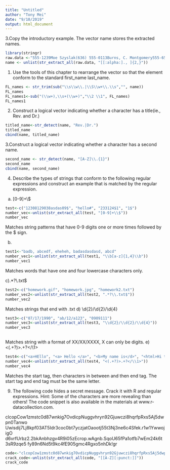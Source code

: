 ---
title: "Untitled"
author: "Tony Mei"
date: "9/10/2019"
output: html_document
---
3.Copy the introductory example. The vector name stores the extracted names.

```{r}
library(stringr)
raw.data <-"555-1239Moe Szyslak(636) 555-0113Burns, C. Montgomery555-6542Rev. Timothy Lovejoy555 8904Ned Flanders636-555-3226Simpson, Homer5553642Dr. Julius Hibbert"
name <- unlist(str_extract_all(raw.data, "[[:alpha:]., ]{2,}"))
```
1. Use the tools of this chapter to rearrange the vector so that the element conform to the standard first_name last_name.

```{r}
FL_names <- str_trim(sub("\\s\\w\\.|\\S\\w+\\.\\s","", name))
FL_names
FL_names1<-sub("(\\w+),\\s+(\\w+)","\\2 \\1", FL_names)
FL_names1

```

2. Construct a logical vector indicating whether a character has a title(ie., Rev. and Dr.)

```{r}
titled_name<-str_detect(name, "Rev.|Dr.")
titled_name
cbind(name, titled_name)
```

3.Construct a logical vector indicating whether a character has a second name.

```{r}
second_name <- str_detect(name, "[A-Z]\\.{1}")
second_name
cbind(name, second_name)
```


4. Describe the types of strings that conform to the following regular expressions and construct an example that is matched by the regular expression.
a) 
[0-9]+\\$
```{r}
test<-c("12308129038asdas09$", "hello#", "233124$1", "1$")
number_vec<-unlist(str_extract_all(test, "[0-9]+\\$"))
number_vec
```
Matches string patterns that have 0-9 digits one or more times followed by the $ sign.

b) 
```{r}
test1<-"badb, abcedf, eheheh, badasdasdasd, abcd"
number_vec1<-unlist(str_extract_all(test1, "\\b[a-z]{1,4}\\b"))
number_vec1
```
Matches words that have one and four lowercase characters only.

c).*?\\.txt$
```{r}
test2<-c("homework.gif", "homework.jpg", "homework2.txt")
number_vec2<-unlist(str_extract_all(test2, ".*?\\.txt$"))
number_vec2
```
Matches strings that end with .txt
d)
\\d{2}/\\d{2}/\\d{4}
```{r}
test3<-c("07/17/1990", "ab/12/a123", "0909111")
number_vec3<-unlist(str_extract_all(test3, "\\d{2}/\\d{2}/\\d{4}"))
number_vec3
  
```

Matches string with a format of XX/XX/XXXX, X can only be digits.
e)
<(.+?)>.+?</\\1>
```{r}
test4<-c("<a>HEllo", "<a> Hello </a>", "<b>My name is</d>", "<html>Hi there</html>")
number_vec4<-unlist(str_extract_all(test4, "<(.+?)>.+?</\\1>"))
number_vec4
```
Matches the start tag, then characters in between and then end tag. The start tag and end tag must be the same letter.

9.
The following code hides a secret message. Crack it with R and regular expressions. Hint: Some of the characters are more revealing than others! The code snippet is also available in the materials at www.r-datacollection.com.

clcopCow1zmstc0d87wnkig7OvdicpNuggvhryn92Gjuwczi8hqrfpRxs5Aj5dwpn0Tanwo Uwisdij7Lj8kpf03AT5Idr3coc0bt7yczjatOaootj55t3Nj3ne6c4Sfek.r1w1YwwojigO d6vrfUrbz2.2bkAnbhzgv4R9i05zEcrop.wAgnb.SqoU65fPa1otfb7wEm24k6t3sR9zqe5 fy89n6Nd5t9kc4fE905gmc4Rgxo5nhDk!gr

```{r}
code<-"clcopCow1zmstc0d87wnkig7OvdicpNuggvhryn92Gjuwczi8hqrfpRxs5Aj5dwpn0Tanwo Uwisdij7Lj8kpf03AT5Idr3coc0bt7yczjatOaootj55t3Nj3ne6c4Sfek.r1w1YwwojigO d6vrfUrbz2.2bkAnbhzgv4R9i05zEcrop.wAgnb.SqoU65fPa1otfb7wEm24k6t3sR9zqe5 fy89n6Nd5t9kc4fE905gmc4Rgxo5nhDk!gr"
crack_code<-unlist(str_extract_all(code, "[[A-Z][:punct:]]"))
crack_code
```

